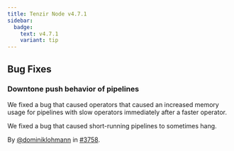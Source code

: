 ```yaml
---
title: Tenzir Node v4.7.1
sidebar:
  badge:
    text: v4.7.1
    variant: tip
---
```


## Bug Fixes

### Downtone push behavior of pipelines

We fixed a bug that caused operators that caused an increased memory usage for
pipelines with slow operators immediately after a faster operator.

We fixed a bug that caused short-running pipelines to sometimes hang.

By [@dominiklohmann](https://github.com/dominiklohmann) in [#3758](https://github.com/tenzir/tenzir/pull/3758).
